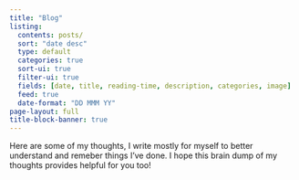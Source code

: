 ```yaml
---
title: "Blog"
listing:
  contents: posts/
  sort: "date desc"
  type: default
  categories: true
  sort-ui: true
  filter-ui: true
  fields: [date, title, reading-time, description, categories, image]
  feed: true
  date-format: "DD MMM YY"
page-layout: full
title-block-banner: true
---
```


Here are some of my thoughts, I write mostly for myself to better understand and remeber things I've done. I hope this brain dump of my thoughts provides helpful for you too!
